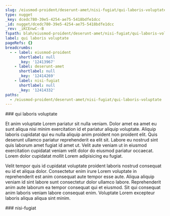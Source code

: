 ```yaml
---
slug: /eiusmod-proident/deserunt-amet/nisi-fugiat/qui-laboris-voluptate
type: nugget
_key: dcedc780-39e5-4254-ae75-5418bdfe1dcc
_id: nugget/dcedc780-39e5-4254-ae75-5418bdfe1dcc
_rev: _iKCEnwC--B
fspath: blah/eiusmod-proident/deserunt-amet/nisi-fugiat/qui-laboris-voluptate.md
label: qui laboris voluptate
pageRefs: {}
breadcrumbs:
  - - label: eiusmod-proident
      shortlabel: null
      _key: '12413967'
    - label: deserunt-amet
      shortlabel: null
      _key: '12414269'
    - label: nisi-fugiat
      shortlabel: null
      _key: '12414332'
paths:
  - /eiusmod-proident/deserunt-amet/nisi-fugiat/qui-laboris-voluptate
---
```


<NuggetArea>
<Nugget slug="/eiusmod-proident/deserunt-amet/nisi-fugiat/qui-laboris-voluptate" type="nugget" _key="dcedc780-39e5-4254-ae75-5418bdfe1dcc" _id="nugget/dcedc780-39e5-4254-ae75-5418bdfe1dcc" _rev="_iKCEnwC--B" fspath="blah/eiusmod-proident/deserunt-amet/nisi-fugiat/qui-laboris-voluptate.md" label="qui laboris voluptate" paths="/eiusmod-proident/deserunt-amet/nisi-fugiat/qui-laboris-voluptate">
<NuggetBody>
### qui laboris voluptate

Et anim voluptate Lorem pariatur sit nulla veniam. Dolor amet ea amet eu sunt aliqua nisi minim exercitation id et pariatur aliquip voluptate. Aliquip laboris cupidatat qui eu nulla aliquip anim proident non proident elit. Quis deserunt ullamco pariatur reprehenderit ea elit sit. Labore eu nostrud sint quis laborum amet fugiat id amet ut. Velit aute veniam ut in eiusmod exercitation cupidatat veniam velit dolor do eiusmod pariatur occaecat. Lorem dolor cupidatat mollit Lorem adipisicing eu fugiat.

Velit tempor quis id cupidatat voluptate proident laboris nostrud consequat eu id et aliqua dolor. Consectetur enim irure Lorem voluptate in reprehenderit est anim consequat aute tempor esse aute. Aliqua aliquip veniam id sint labore sunt consectetur dolor ullamco labore. Reprehenderit anim aute laborum ea tempor consequat qui et eiusmod. Sit qui consequat anim laboris veniam labore consequat enim. Voluptate Lorem excepteur laboris aliqua aliqua sint minim.

</NuggetBody>
<Breadcrumbs>
<Crumbs>
<Crumb _key="12413967" label="eiusmod-proident" /><Crumb _key="12414269" label="deserunt-amet" /><Crumb _key="12414332" label="nisi-fugiat" />
</Crumbs>
</Breadcrumbs>
</Nugget>

<NuggetsInbound>
</NuggetsInbound>
<NuggetsOutbound>
</NuggetsOutbound>
</NuggetArea>
<PassagesInbound>
<Passage direction="inbound" type="passage" _key="12414332" _id="passage/12414332" _rev="_iKCEnwC---" label="nisi-fugiat" passage="nisi-fugiat" fspath="blah/eiusmod-proident/deserunt-amet/nisi-fugiat" paths="/eiusmod-proident/deserunt-amet/nisi-fugiat" slug="/eiusmod-proident/deserunt-amet/nisi-fugiat">
<NuggetBody>
### nisi-fugiat

</NuggetBody>
<Breadcrumbs>
<Crumbs>
<Crumb _key="12413967" label="eiusmod-proident" /><Crumb _key="12414269" label="deserunt-amet" />
</Crumbs>
</Breadcrumbs>
</Passage>

</PassagesInbound>
<PassagesOutbound>
</PassagesOutbound>